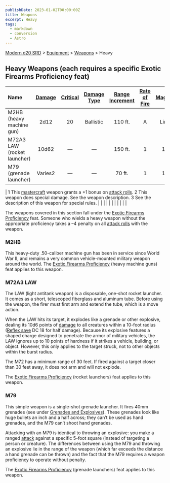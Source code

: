 ```yaml
---
publishDate: 2023-01-02T00:00:00Z
title: Weapons
excerpt: Heavy
tags:
  - markdown
  - conversion
  - Astro
---
```


[Modern d20 SRD](/#modernD20) > [Equipment](modern-d20-srd-equipment-index) > [Weapons](modern-d20-srd-equipment-equipment-weapons) > Heavy

## Heavy Weapons (each requires a specific Exotic Firearms Proficiency feat)

| Name                        | [Damage](modern-d20-srd-equipment-equipment-weapons) | [Critical](modern-d20-srd-equipment-equipment-weapons) | [Damage Type](modern-d20-srd-equipment-equipment-weapons) | [Range Increment](modern-d20-srd-equipment-equipment-weapons) | [Rate of Fire](modern-d20-srd-equipment-equipment-weapons) | [Magazine](modern-d20-srd-equipment-equipment-weapons) | [Size](modern-d20-srd-equipment-equipment-weapons) | [Weight](modern-d20-srd-equipment-equipment-weapons) | [Purchase DC](modern-d20-srd-equipment-equipment-weapons) | [Restriction](modern-d20-srd-equipment-equipment-weapons) |
| :-------------------------- | :--------------------------------------------------: | :----------------------------------------------------: | :-------------------------------------------------------: | :-----------------------------------------------------------: | :--------------------------------------------------------: | :----------------------------------------------------: | :------------------------------------------------: | :--------------------------------------------------: | :-------------------------------------------------------: | --------------------------------------------------------: |
| M2HB (heavy machine gun)    |                         2d12                         |                           20                           |                         Ballistic                         |                            110 ft.                            |                             A                              |                         Linked                         |                        Huge                        |                        75 lb.                        |                            22                             |                                                  Mil (+3) |
| M72A3 LAW (rocket launcher) |                        10d62                         |                            —                            |                             —                              |                            150 ft.                            |                             1                              |                         1 int.                         |                       Large                        |                        5 lb.                         |                            15                             |                                                  Mil (+3) |
| M79 (grenade launcher)      |                       Varies2                        |                            —                            |                             —                              |                            70 ft.                             |                             1                              |                         1 int.                         |                       Large                        |                        7 lb.                         |                            14                             |                                                  Mil (+3) |

| 1 This [mastercraft](modern-d20-srd-equipment-mastercraft-objects) weapon grants a +1 bonus on [attack rolls](modern-d20-srd-combat-attack-roll).
2 This weapon does special damage. See the weapon description.
3 See the description of this weapon for special rules. | | | | | | | | | | |

The weapons covered in this section fall under the [Exotic Firearms Proficiency](modern-d20-srd-feats-exotic-firearms-proficiency) feat. Someone who wields a heavy weapon without the appropriate proficiency takes a –4 penalty on all [attack rolls](modern-d20-srd-combat-attack-roll) with the weapon.

### M2HB

This heavy-duty .50-caliber machine gun has been in service since World War II, and remains a very common vehicle-mounted military weapon around the world. The [Exotic Firearms Proficiency](modern-d20-srd-feats-exotic-firearms-proficiency) (heavy machine guns) feat applies to this weapon.

### M72A3 LAW

The LAW (light antitank weapon) is a disposable, one-shot rocket launcher. It comes as a short, telescoped fiberglass and aluminum tube. Before using the weapon, the firer must first arm and extend the tube, which is a move action.

When the LAW hits its target, it explodes like a grenade or other explosive, dealing its 10d6 points of [damage](modern-d20-srd-combat-damage) to all creatures within a 10-foot radius ([Reflex save](modern-d20-srd-basics-saving-throws) DC 18 for half damage). Because its explosive features a shaped charge designed to penetrate the armor of military vehicles, the LAW ignores up to 10 points of hardness if it strikes a vehicle, building, or object. However, this only applies to the target struck, not to other objects within the burst radius.

The M72 has a minimum range of 30 feet. If fired against a target closer than 30 feet away, it does not arm and will not explode.

The [Exotic Firearms Proficiency](modern-d20-srd-feats-exotic-firearms-proficiency) (rocket launchers) feat applies to this weapon.

### M79

This simple weapon is a single-shot grenade launcher. It fires 40mm grenades
(see under [Grenades and Explosives](modern-d20-srd-equipment-weapons-explosives)). These grenades look like huge bullets
an inch and a half across; they can’t be used as hand grenades, and the M79 can’t shoot hand grenades.

Attacking with an M79 is identical to throwing an explosive: you make a ranged [attack](modern-d20-srd-combat-attack-roll) against a specific 5-foot square (instead of targeting a person or creature). The differences between using the M79 and throwing an explosive lie in the range of the weapon (which far exceeds the distance a hand grenade can be thrown) and the fact that the M79 requires a weapon proficiency to operate without penalty.

The [Exotic Firearms Proficiency](modern-d20-srd-feats-exotic-firearms-proficiency) (grenade launchers) feat applies to this weapon.
